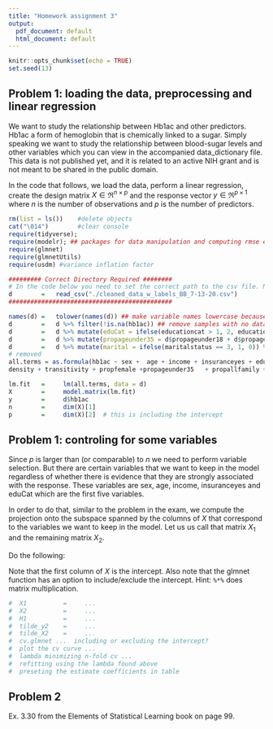```yaml
---
title: "Homework assignment 3"
output:
  pdf_document: default
  html_document: default
---
```


```r
knitr::opts_chunk$set(echo = TRUE)
set.seed(13)
```

## Problem 1: loading the data, preprocessing and linear regression
We want to study the relationship between Hb1ac and other predictors. Hb1ac a form of hemoglobin that is chemically linked to a sugar. Simply speaking we want to study the relationship between blood-sugar levels and other variables which you can view in the accompanied data_dictionary file. This data is not published yet, and it is related to an active NIH grant and is not meant to be shared in the public domain. 

In the code that follows, we load the data, perform a linear regression, create the design matrix $X \in \Re^{n \times p}$ and the response vector $y \in \Re^{p \times 1}$ where $n$ is the number of observations and $p$ is the number of predictors.


```r
rm(list = ls())    #delete objects
cat("\014")        #clear console
require(tidyverse); 
require(modelr); ## packages for data manipulation and computing rmse easily.
require(glmnet)
require(glmnetUtils)
require(usdm) #variance inflation factor

######### Correct Directory Required ########
# In the code below you need to set the correct path to the csv file. Note that `.` means the directory you are currrently at. You can get your workign directory by running `getwd` and setting it by `setwd  functions.
d        =   read_csv("./cleaned_data_w_labels_BB_7-13-20.csv")
#############################################

names(d) =   tolower(names(d)) ## make variable names lowercase because it's easier.
d        =   d %>% filter(!is.na(hb1ac)) ## remove samples with no data on response variable
d        =   d %>% mutate(eduCat = ifelse(educationcat > 1, 2, educationcat)) %>% mutate(educationcat = NULL)
d        =   d %>% mutate(propageunder35 = d$propageunder18 + d$propage18to34) 
d        =   d %>% mutate(marital = ifelse(maritalstatus == 3, 1, 0)) %>% mutate(maritalstatus = NULL) ## truncate categorical maritalstatus variable into new `marital` variable, remove original 
# removed  
all.terms = as.formula(hb1ac ~ sex +  age + income + insuranceyes + eduCat + yearsresidencyusa + marin  + marital+ ipaq + mealplanning + foodshopping  + foodsecuritydichotomous + snap  + bmi + k6    + agemigrant + kcal +
density + transitivity + propfemale +propageunder35   + propallfamily +  propclosefamily +  propfriend +  relatdiversity +  propbcmexcsamr +  propengspk +  propliveothctry +  propsamehh+ propsamehhornh+ propbcmexliveoc +  propbcmxscamliveoc +  propcloseliveoc +  propstusacult +    propcntcdaily+ propcntcdaywk +  propclose + propeathealthy +  propeattrad +  propeatamer +  propobese +  propobeseow +  propinfad  +  propeatwith +  propeatwithhealthy +  propeatwithtrad +  propeatwithamer + propencour + propeithersuppt + propbothsuppt + propactwith + propdiabetes +  propchurch + constraint + workingyes    +  homemakeryes + loseweight + generalhealth10 + acculturativestress1 + aculturativestress2 + aculturativestress3 + aculturativestress4 + aculturativestress5 + aculturativestress6 + aculturativestress7 + aculturativestress8 + aculturativestress9 + propdifficult) 

lm.fit   =     lm(all.terms, data = d)
X        =     model.matrix(lm.fit)
y        =     d$hb1ac
n        =     dim(X)[1]
p        =     dim(X)[2]  # this is including the intercept

```

## Problem 1: controling for some variables
Since $p$ is larger than (or comparable) to $n$ we need to perform variable selection. But there are certain variables that we want to keep in the model regardless of whether there is evidence that they are strongly associated with the response. These variables are sex,  age, income, insuranceyes and eduCat which are the first five variables. 

In order to do that, similar to the problem in the exam, we compute the projection onto the subspace spanned by the columns of $X$ that correspond to the variables we want to keep in the model.  Let us us call that  matrix  $X_1$ and the remaining matrix $X_2$.

Do the following:
\begin{itemize}
\item compute the projection matrix $H_1$, and $\tilde y_2 = y - H_1 y$ and $\tilde X_2 = (I - H_1)X_2$
\item use $n$-fold cross validation to perform lasso regression of $\tilde y_2$ against $\tilde X_2$
\item plot the cross validation curve
\item present the estimate coeeficients, excluding the five, in a table.
\end{itemize}

Note that the first column of $X$ is the intercept. Also note that the glmnet function has an option to include/exclude the intercept. Hint: `%*%` does matrix multiplication.


```r
#  X1          =     ...
#  X2          =     ...
#  H1          =     ...
#  tilde_y2    =     ...
#  tilde_X2    =     ...
#  cv.glmnet ...  including or excluding the intercept?
#  plot the cv curve ...
#  lambda minimizing n-fold cv ...
#  refitting using the lambda found above
#  preseting the estimate coefficients in table
```


## Problem 2
Ex. 3.30 from the Elements of Statistical Learning book on page 99.

